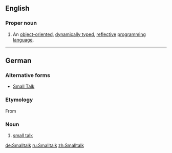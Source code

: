 ==English==
{{wikipedia}}

===Proper noun===
{{en-proper noun}}

# {{computing}} An [[object-oriented]], [[dynamically typed]], [[reflective]] [[programming language]].

----

==German==

===Alternative forms===
* [[Small Talk]]

===Etymology===
From {{etyl|en|de}} {{term|small talk|lang=en}}

===Noun===
{{de-noun|g1=m|g2=n|pl=Smalltalks}}

# [[small talk]]

[[de:Smalltalk]]
[[ru:Smalltalk]]
[[zh:Smalltalk]]